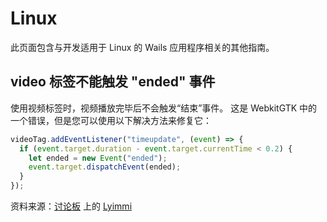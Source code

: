 # Linux

此页面包含与开发适用于 Linux 的 Wails 应用程序相关的其他指南。

## video 标签不能触发 "ended" 事件

使用视频标签时，视频播放完毕后不会触发“结束”事件。 这是 WebkitGTK 中的一个错误，但是您可以使用以下解决方法来修复它：

```js
videoTag.addEventListener("timeupdate", (event) => {
  if (event.target.duration - event.target.currentTime < 0.2) {
    let ended = new Event("ended");
    event.target.dispatchEvent(ended);
  }
});
```

资料来源：[讨论板](https://github.com/AlpineAIO/wails/issues/1729#issuecomment-1212291275) 上的 [Lyimmi](https://github.com/Lyimmi)
